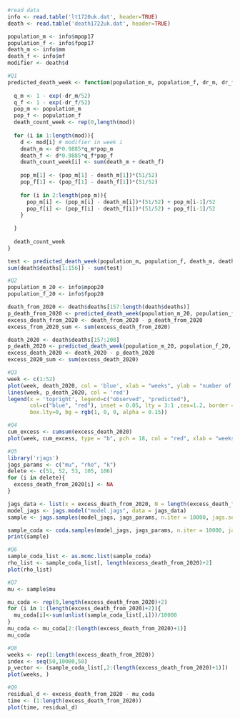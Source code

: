 ```r
#read data
info <- read.table('lt1720uk.dat', header=TRUE)
death <- read.table('death1722uk.dat', header=TRUE)

population_m <- info$mpop17
population_f <- info$fpop17
death_m <- info$mm
death_f <- info$mf
modifier <- death$d
```


```r
#Q1
predicted_death_week <- function(population_m, population_f, dr_m, dr_f, mod){
  
  q_m <- 1 - exp(-dr_m/52)
  q_f <- 1 - exp(-dr_f/52)
  pop_m <- population_m
  pop_f <- population_f
  death_count_week <- rep(0,length(mod)) 
    
  for (i in 1:length(mod)){
    d <- mod[i] # modifier in week i
    death_m <- d*0.9885*q_m*pop_m
    death_f <- d*0.9885*q_f*pop_f
    death_count_week[i] <- sum(death_m + death_f)
    
    pop_m[1] <- (pop_m[1] - death_m[1])*(51/52)
    pop_f[1] <- (pop_f[1] - death_f[1])*(51/52)
    
    for (i in 2:length(pop_m)){
      pop_m[i] <- (pop_m[i] - death_m[i])*(51/52) + pop_m[i-1]/52
      pop_f[i] <- (pop_f[i] - death_f[i])*(51/52) + pop_f[i-1]/52
    }
    
  }
  
  death_count_week
}

test <- predicted_death_week(population_m, population_f, death_m, death_f, modifier[1:156])
sum(death$deaths[1:156]) - sum(test)
```


```r
#Q2
population_m_20 <- info$mpop20
population_f_20 <- info$fpop20

death_from_2020 <- death$deaths[157:length(death$deaths)]
p_death_from_2020 <- predicted_death_week(population_m_20, population_f_20, death_m, death_f, modifier[157:length(death$deaths)])
excess_death_from_2020 <- death_from_2020 - p_death_from_2020
excess_from_2020_sum <- sum(excess_death_from_2020)

death_2020 <- death$deaths[157:208]
p_death_2020 <- predicted_death_week(population_m_20, population_f_20, death_m, death_f, modifier[157:208])
excess_death_2020 <- death_2020 - p_death_2020
excess_2020_sum <- sum(excess_death_2020)
```


```r
#Q3
week <- c(1:52)
plot(week, death_2020, col = 'blue', xlab = "weeks", ylab = "number of death")
lines(week, p_death_2020, col = 'red')
legend(x = 'topright', legend=c("observed", "predicted"),
       col=c("blue", "red"), inset = 0.05, lty = 3:1 ,cex=1.2, border = "black",
       box.lty=0, bg = rgb(1, 0, 0, alpha = 0.15))
```


```r
#Q4
cum_excess <- cumsum(excess_death_2020)
plot(week, cum_excess, type = "b", pch = 18, col = "red", xlab = "weeks", ylab = "excess death")
```


```r
#Q5
library('rjags')
jags_params <- c("mu", "rho", "k")
delete <- c(51, 52, 53, 105, 106)
for (i in delete){
  excess_death_from_2020[i] <- NA
}

jags_data <- list(x = excess_death_from_2020, N = length(excess_death_from_2020))
model_jags <- jags.model("model.jags", data = jags_data)
sample <- jags.samples(model_jags, jags_params, n.iter = 10000, jags.seed = 1)

sample_coda <- coda.samples(model_jags, jags_params, n.iter = 10000, jags.seed = 1)
print(sample)
```


```r
#Q6
sample_coda_list <- as.mcmc.list(sample_coda)
rho_list <- sample_coda_list[, length(excess_death_from_2020)+2]
plot(rho_list)
```


```r
#Q7
mu <- sample$mu

mu_coda <- rep(0,length(excess_death_from_2020)+2)
for (i in 1:(length(excess_death_from_2020)+2)){
  mu_coda[i]<-sum(unlist(sample_coda_list[,i]))/10000
}
mu_coda <- mu_coda[2:(length(excess_death_from_2020)+1)]
mu_coda
```


```r
#Q8
weeks <- rep(1:length(excess_death_from_2020))
index <- seq(50,10000,50)
p_vector <- (sample_coda_list[,2:(length(excess_death_from_2020)+1)])
plot(weeks, )

```


```r
#Q9
residual_d <- excess_death_from_2020 - mu_coda
time <- (1:length(excess_death_from_2020))
plot(time, residual_d)
```

